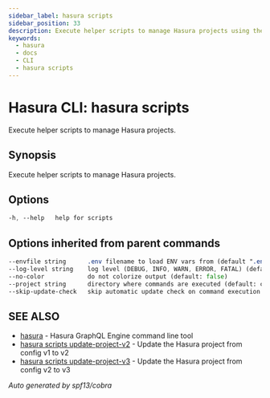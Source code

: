 ```yaml
---
sidebar_label: hasura scripts
sidebar_position: 33
description: Execute helper scripts to manage Hasura projects using the Hasura CLI
keywords:
  - hasura
  - docs
  - CLI
  - hasura scripts
---
```


# Hasura CLI: hasura scripts

Execute helper scripts to manage Hasura projects.

## Synopsis

Execute helper scripts to manage Hasura projects.

## Options

```sass
-h, --help   help for scripts
```

## Options inherited from parent commands

```sass
--envfile string      .env filename to load ENV vars from (default ".env")
--log-level string    log level (DEBUG, INFO, WARN, ERROR, FATAL) (default "INFO")
--no-color            do not colorize output (default: false)
--project string      directory where commands are executed (default: current dir)
--skip-update-check   skip automatic update check on command execution
```

## SEE ALSO

* [hasura](/hasura-cli/commands/hasura.mdx)	 - Hasura GraphQL Engine command line tool
* [hasura scripts update-project-v2](/hasura-cli/commands/hasura_scripts_update-project-v2.mdx)	 - Update the Hasura project from config v1 to v2
* [hasura scripts update-project-v3](/hasura-cli/commands/hasura_scripts_update-project-v3.mdx)	 - Update the Hasura project from config v2 to v3

_Auto generated by spf13/cobra_

